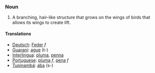 === Noun ===
#A branching, hair-like structure that grows on the wings of birds that allows its wings to create lift.

==== Translations ====
*[[Deutsch]]: [[Feder]] ''f''
*[[Guarani]]: [[ague]] (t-)
*[[Interlingua]]: [[pluma]], [[penna]]
*[[Portuguese]]: [[pluma]] ''f'', [[pena]] ''f''
*[[Tupinambá]]: [[aba]] (s-)